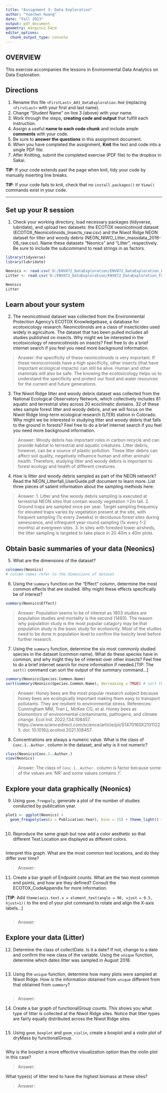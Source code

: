 ```yaml
---
title: "Assignment 3: Data Exploration"
author: "Yuechen Huang"
date: "Fall 2023"
output: pdf_document
geometry: margin=2.54cm
editor_options: 
  chunk_output_type: console
---
```


## OVERVIEW

This exercise accompanies the lessons in Environmental Data Analytics on Data Exploration.

## Directions

1.  Rename this file `<FirstLast>_A03_DataExploration.Rmd` (replacing `<FirstLast>` with your first and last name).
2.  Change "Student Name" on line 3 (above) with your name.
3.  Work through the steps, **creating code and output** that fulfill each instruction. 
4.  Assign a useful **name to each code chunk** and include ample **comments** with your code.
5.  Be sure to **answer the questions** in this assignment document.
6.  When you have completed the assignment, **Knit** the text and code into a single PDF file.
7.  After Knitting, submit the completed exercise (PDF file) to the dropbox in Sakai.

**TIP**: If your code extends past the page when knit, tidy your code by manually inserting line breaks.

**TIP**: If your code fails to knit, check that no `install.packages()` or `View()` commands exist in your code. 

---

## Set up your R session

1.  Check your working directory, load necessary packages (tidyverse, lubridate), and upload two datasets: the ECOTOX neonicotinoid dataset (ECOTOX_Neonicotinoids_Insects_raw.csv) and the Niwot Ridge NEON dataset for litter and woody debris (NEON_NIWO_Litter_massdata_2018-08_raw.csv). Name these datasets "Neonics" and "Litter", respectively. Be sure to include the subcommand to read strings in as factors.

```r
library(tidyverse)
library(lubridate)

Neonics <- read.csv('D:/ENV872_DataExploration/ENV872_DataExploration_Fall2023/Data/Raw/ECOTOX_Neonicotinoids_Insects_raw.csv', stringsAsFactors = TRUE)
Litter <- read.csv('D:/ENV872_DataExploration/ENV872_DataExploration_Fall2023/Data/Raw/NEON_NIWO_Litter_massdata_2018-08_raw.csv', stringsAsFactors = TRUE)

Neonics
Litter
```

## Learn about your system

2.  The neonicotinoid dataset was collected from the Environmental Protection Agency's ECOTOX Knowledgebase, a database for ecotoxicology research. Neonicotinoids are a class of insecticides used widely in agriculture. The dataset that has been pulled includes all studies published on insects. Why might we be interested in the ecotoxicology of neonicotinoids on insects? Feel free to do a brief internet search if you feel you need more background information.

> Answer: the specificity of these neonicotinoids is very important. If these neonicorinoids have a high specificity, other insects (that have important ecological impacts) can still be alive. Human and other mammals will also be safe. The knowing the ecotoxicology helps us to understand the specificity and protect our food and water resources for the current and future generations.


3.  The Niwot Ridge litter and woody debris dataset was collected from the National Ecological Observatory Network, which collectively includes 81 aquatic and terrestrial sites across 20 ecoclimatic domains. 32 of these sites sample forest litter and woody debris, and we will focus on the Niwot Ridge long-term ecological research (LTER) station in Colorado. Why might we be interested in studying litter and woody debris that falls to the ground in forests? Feel free to do a brief internet search if you feel you need more background information.

> Answer: Woody debris has important roles in carbon recycle and can provide habitat to terrestrial and aquatic creatures. Litter debris, however, can be a source of plastic pollution. These litter debris can affect soil quality, negatively influence human and other animals' health. Therefore, studying litter and woody debris is important to forest ecology and health of different creatures.

4.  How is litter and woody debris sampled as part of the NEON network? Read the NEON_Litterfall_UserGuide.pdf document to learn more. List three pieces of salient information about the sampling methods here:

> Answer: 
 1. Litter and fine woody debris sampling is executed at terrestrial NEON sites that contain woody vegetation >2m tall.
 2. Ground traps are sampled once per year.  Target sampling frequency for elevated traps varies by vegetation present at the site, with frequent sampling (1x every 2weeks) in deciduous forest sites during senescence, and infrequent year-round sampling (1x every 1-2 months) at evergreen sites. 
 3. In sites with forested tower airsheds, the litter sampling is targeted to take place in 20 40m x 40m plots. 

## Obtain basic summaries of your data (Neonics)

5.  What are the dimensions of the dataset?

```r
colnames(Neonics)
# column names refer to the dimensions of dataset
```

6.  Using the `summary` function on the "Effect" column, determine the most common effects that are studied. Why might these effects specifically be of interest?

```r
summary(Neonics$Effect)

```

> Answer: Population seems to be of interest as 1803 studies are population studies and mortality is the second (1493). The reason why population study is the most popular catagory may be that population study is the basic study for ecotoxicity. Most of the studies need to be done in population level to confirm the toxicity level before further research.


7.  Using the `summary` function, determine the six most commonly studied species in the dataset (common name). What do these species have in common, and why might they be of interest over other insects? Feel free to do a brief internet search for more information if needed.[TIP: The `sort()` command can sort the output of the summary command...]

```r
summary(Neonics$Species.Common.Name)
sort(summary(Neonics$Species.Common.Name), decreasing = TRUE) # sort the output of species common names in a descending manor
```

> Answer: Honey bees are the most popular research subject because honey bees are ecologically important making them easy to transport pollutants. They are resilient to environmental stress.
References: 
Cunningham MM, Tran L, McKee CG, et al. Honey bees as biomonitors of environmental contaminants, pathogens, and climate change. Ecol Ind. 2022;134:108457. https://www.sciencedirect.com/science/article/pii/S1470160X21011225. doi: 10.1016/j.ecolind.2021.108457.

8.  Concentrations are always a numeric value. What is the class of `Conc.1..Author.` column in the dataset, and why is it not numeric?

```r
class(Neonics$Conc.1..Author.)
view(Neonics)
```

> Answer: The class of `Conc.1..Author.` column is factor because some of the values are 'NR' and some values contains '/'.

## Explore your data graphically (Neonics)

9.  Using `geom_freqpoly`, generate a plot of the number of studies conducted by publication year.

```r
plot1 <- ggplot(Neonics) + 
  geom_freqpoly(aes(x = Publication.Year), bins = 15) + theme_light() + labs(x = 'Publication Year', y = 'Number of publication')
  
```

10. Reproduce the same graph but now add a color aesthetic so that different Test.Location are displayed as different colors.

```r

```

Interpret this graph. What are the most common test locations, and do they differ over time?

> Answer:

11. Create a bar graph of Endpoint counts. What are the two most common end points, and how are they defined? Consult the ECOTOX_CodeAppendix for more information. 

[**TIP**: Add `theme(axis.text.x = element_text(angle = 90, vjust = 0.5, hjust=1))` to the end of your plot command to rotate and align the X-axis labels...]

```r

```

> Answer:

## Explore your data (Litter)

12. Determine the class of collectDate. Is it a date? If not, change to a date and confirm the new class of the variable. Using the `unique` function, determine which dates litter was sampled in August 2018.

```r

```

13. Using the `unique` function, determine how many plots were sampled at Niwot Ridge. How is the information obtained from `unique` different from that obtained from `summary`?

```r

```

> Answer:

14. Create a bar graph of functionalGroup counts. This shows you what type of litter is collected at the Niwot Ridge sites. Notice that litter types are fairly equally distributed across the Niwot Ridge sites.

```r

```

15. Using `geom_boxplot` and `geom_violin`, create a boxplot and a violin plot of dryMass by functionalGroup.

```r

```

Why is the boxplot a more effective visualization option than the violin plot in this case?

> Answer:

What type(s) of litter tend to have the highest biomass at these sites?

> Answer:
